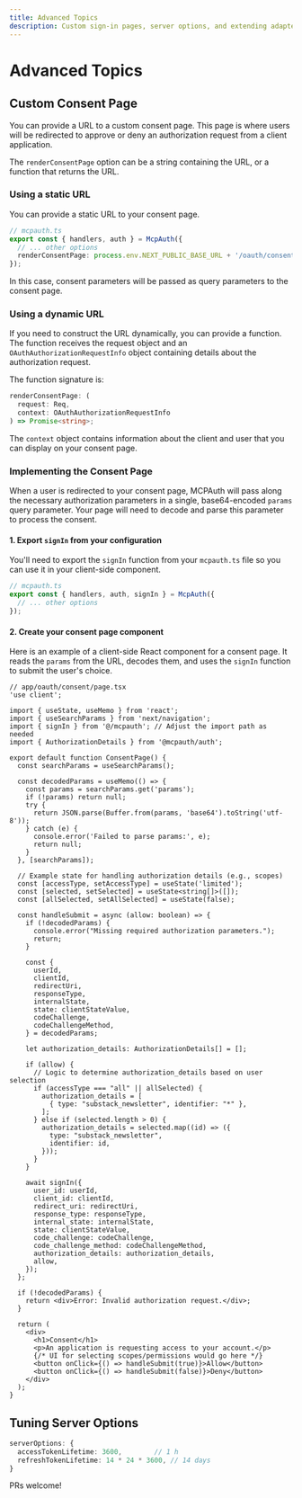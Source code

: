 ```yaml
---
title: Advanced Topics
description: Custom sign-in pages, server options, and extending adapters
---
```


# Advanced Topics

## Custom Consent Page

You can provide a URL to a custom consent page. This page is where users will be redirected to approve or deny an authorization request from a client application.

The `renderConsentPage` option can be a string containing the URL, or a function that returns the URL.

### Using a static URL

You can provide a static URL to your consent page.

```ts
// mcpauth.ts
export const { handlers, auth } = McpAuth({
  // ... other options
  renderConsentPage: process.env.NEXT_PUBLIC_BASE_URL + '/oauth/consent',
});
```

In this case, consent parameters will be passed as query parameters to the consent page.

### Using a dynamic URL

If you need to construct the URL dynamically, you can provide a function. The function receives the request object and an `OAuthAuthorizationRequestInfo` object containing details about the authorization request.

The function signature is:
```ts
renderConsentPage: (
  request: Req,
  context: OAuthAuthorizationRequestInfo
) => Promise<string>;
```

The `context` object contains information about the client and user that you can display on your consent page.

### Implementing the Consent Page

When a user is redirected to your consent page, MCPAuth will pass along the necessary authorization parameters in a single, base64-encoded `params` query parameter. Your page will need to decode and parse this parameter to process the consent.

#### 1. Export `signIn` from your configuration

You'll need to export the `signIn` function from your `mcpauth.ts` file so you can use it in your client-side component.

```ts
// mcpauth.ts
export const { handlers, auth, signIn } = McpAuth({
  // ... other options
});
```

#### 2. Create your consent page component

Here is an example of a client-side React component for a consent page. It reads the `params` from the URL, decodes them, and uses the `signIn` function to submit the user's choice.

```tsx
// app/oauth/consent/page.tsx
'use client';

import { useState, useMemo } from 'react';
import { useSearchParams } from 'next/navigation';
import { signIn } from '@/mcpauth'; // Adjust the import path as needed
import { AuthorizationDetails } from '@mcpauth/auth';

export default function ConsentPage() {
  const searchParams = useSearchParams();

  const decodedParams = useMemo(() => {
    const params = searchParams.get('params');
    if (!params) return null;
    try {
      return JSON.parse(Buffer.from(params, 'base64').toString('utf-8'));
    } catch (e) {
      console.error('Failed to parse params:', e);
      return null;
    }
  }, [searchParams]);

  // Example state for handling authorization details (e.g., scopes)
  const [accessType, setAccessType] = useState('limited');
  const [selected, setSelected] = useState<string[]>([]);
  const [allSelected, setAllSelected] = useState(false);

  const handleSubmit = async (allow: boolean) => {
    if (!decodedParams) {
      console.error("Missing required authorization parameters.");
      return;
    }

    const {
      userId,
      clientId,
      redirectUri,
      responseType,
      internalState,
      state: clientStateValue,
      codeChallenge,
      codeChallengeMethod,
    } = decodedParams;

    let authorization_details: AuthorizationDetails[] = [];

    if (allow) {
      // Logic to determine authorization_details based on user selection
      if (accessType === "all" || allSelected) {
        authorization_details = [
          { type: "substack_newsletter", identifier: "*" },
        ];
      } else if (selected.length > 0) {
        authorization_details = selected.map((id) => ({
          type: "substack_newsletter",
          identifier: id,
        }));
      }
    }

    await signIn({
      user_id: userId,
      client_id: clientId,
      redirect_uri: redirectUri,
      response_type: responseType,
      internal_state: internalState,
      state: clientStateValue,
      code_challenge: codeChallenge,
      code_challenge_method: codeChallengeMethod,
      authorization_details: authorization_details,
      allow,
    });
  };

  if (!decodedParams) {
    return <div>Error: Invalid authorization request.</div>;
  }

  return (
    <div>
      <h1>Consent</h1>
      <p>An application is requesting access to your account.</p>
      {/* UI for selecting scopes/permissions would go here */}
      <button onClick={() => handleSubmit(true)}>Allow</button>
      <button onClick={() => handleSubmit(false)}>Deny</button>
    </div>
  );
}
```

## Tuning Server Options

```ts
serverOptions: {
  accessTokenLifetime: 3600,        // 1 h
  refreshTokenLifetime: 14 * 24 * 3600, // 14 days
}
```

PRs welcome!

